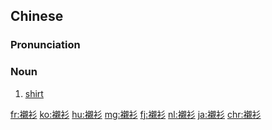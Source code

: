 {{also|衬衫}}
==Chinese==
{{zh-forms|s=衬衫}}

===Pronunciation===
{{zh-pron
|m=chènshān
|c=can3 saam1
|cat=n
}}

===Noun===
{{zh-noun|mw=件}}

# [[shirt]]

{{zh-cat|Elementary}}

[[fr:襯衫]]
[[ko:襯衫]]
[[hu:襯衫]]
[[mg:襯衫]]
[[fj:襯衫]]
[[nl:襯衫]]
[[ja:襯衫]]
[[chr:襯衫]]